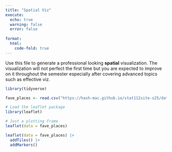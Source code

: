 ```yaml
---
title: "Spatial Viz"
execute:
  echo: true
  warning: false
  error: false
  
format:
  html:
    code-fold: true
---
```


Use this file to generate a professional looking **spatial** visualization.  The visualization will not perfect the first time but you are expected to improve on it throughout the semester especially after covering advanced topics such as effective viz.

```r
library(tidyverse)

fave_places <- read.csv("https://hash-mac.github.io/stat112site-s25/data/our_fave_places.csv")

# Load the leaflet package
library(leaflet)

# Just a plotting frame
leaflet(data = fave_places)

leaflet(data = fave_places) |> 
  addTiles() |> 
  addMarkers()

```

